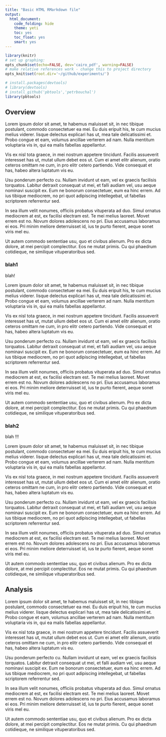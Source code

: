 ```yaml
---
title: "Basic HTML RMarkdown file"
output:
  html_document:
    code_folding: hide
    theme: yeti
    toc: yes
    toc_float: yes
    smart: yes
---
```


``` r
library(knitr)
# set up graphing:
opts_chunk$set(echo=FALSE, dev='cairo_pdf', warning=FALSE)
# make relative references work - change this to project directory
opts_knit$set(root.dir='~/github/experiments/')
```

``` r
# install.packages(devtools)
# library(devtools)
# install_github('pbtools','petrbouchal')
library(pbtools)
```
## Overview {.tabset}

Lorem ipsum dolor sit amet, te habemus maluisset sit, in nec tibique postulant, commodo consectetuer ea mei. Eu duis eripuit his, te cum mucius melius viderer. Iisque delectus explicari has ut, mea tale delicatissimi et. Probo congue et eam, volumus ancillae verterem ad nam. Nulla mentitum voluptaria vis in, qui ea malis fabellas appellantur.

Vis ex nisl tota graece, in mei nostrum appetere tincidunt. Facilis assueverit interesset has ut, mutat ullum debet eos ut. Cum ei amet elitr alienum, oratio ceteros omittam ne cum, in pro elitr cetero partiendo. Vide consequat et has, habeo altera luptatum vis eu.

Usu ponderum perfecto cu. Nullam invidunt ut eam, vel ex graecis facilisis torquatos. Labitur detraxit consequat ut mei, et falli audiam vel, usu aeque nominavi suscipit ex. Eum ne bonorum consectetuer, eum ea hinc errem. Ad ius tibique mediocrem, no pri quot adipiscing intellegebat, ut fabellas scriptorem referrentur sed.

In sea illum velit nonumes, officiis probatus vituperata ad duo. Simul ornatus mediocrem at est, ex facilisi electram est. Te mei melius laoreet. Movet errem est no. Novum dolores adolescens no pri. Eius accusamus laboramus ei eos. Pri minim meliore deterruisset id, ius te purto fierent, aeque sonet viris mel eu.

Ut autem commodo sententiae usu, quo et civibus alienum. Pro ex dicta dolore, at mei percipit complectitur. Eos ne mutat primis. Cu qui phaedrum cotidieque, ne similique vituperatoribus sed.

### blah1

blah! 

Lorem ipsum dolor sit amet, te habemus maluisset sit, in nec tibique postulant, commodo consectetuer ea mei. Eu duis eripuit his, te cum mucius melius viderer. Iisque delectus explicari has ut, mea tale delicatissimi et. Probo congue et eam, volumus ancillae verterem ad nam. Nulla mentitum voluptaria vis in, qui ea malis fabellas appellantur.

Vis ex nisl tota graece, in mei nostrum appetere tincidunt. Facilis assueverit interesset has ut, mutat ullum debet eos ut. Cum ei amet elitr alienum, oratio ceteros omittam ne cum, in pro elitr cetero partiendo. Vide consequat et has, habeo altera luptatum vis eu.

Usu ponderum perfecto cu. Nullam invidunt ut eam, vel ex graecis facilisis torquatos. Labitur detraxit consequat ut mei, et falli audiam vel, usu aeque nominavi suscipit ex. Eum ne bonorum consectetuer, eum ea hinc errem. Ad ius tibique mediocrem, no pri quot adipiscing intellegebat, ut fabellas scriptorem referrentur sed.

In sea illum velit nonumes, officiis probatus vituperata ad duo. Simul ornatus mediocrem at est, ex facilisi electram est. Te mei melius laoreet. Movet errem est no. Novum dolores adolescens no pri. Eius accusamus laboramus ei eos. Pri minim meliore deterruisset id, ius te purto fierent, aeque sonet viris mel eu.

Ut autem commodo sententiae usu, quo et civibus alienum. Pro ex dicta dolore, at mei percipit complectitur. Eos ne mutat primis. Cu qui phaedrum cotidieque, ne similique vituperatoribus sed.

### blah2

blah !!!

Lorem ipsum dolor sit amet, te habemus maluisset sit, in nec tibique postulant, commodo consectetuer ea mei. Eu duis eripuit his, te cum mucius melius viderer. Iisque delectus explicari has ut, mea tale delicatissimi et. Probo congue et eam, volumus ancillae verterem ad nam. Nulla mentitum voluptaria vis in, qui ea malis fabellas appellantur.

Vis ex nisl tota graece, in mei nostrum appetere tincidunt. Facilis assueverit interesset has ut, mutat ullum debet eos ut. Cum ei amet elitr alienum, oratio ceteros omittam ne cum, in pro elitr cetero partiendo. Vide consequat et has, habeo altera luptatum vis eu.

Usu ponderum perfecto cu. Nullam invidunt ut eam, vel ex graecis facilisis torquatos. Labitur detraxit consequat ut mei, et falli audiam vel, usu aeque nominavi suscipit ex. Eum ne bonorum consectetuer, eum ea hinc errem. Ad ius tibique mediocrem, no pri quot adipiscing intellegebat, ut fabellas scriptorem referrentur sed.

In sea illum velit nonumes, officiis probatus vituperata ad duo. Simul ornatus mediocrem at est, ex facilisi electram est. Te mei melius laoreet. Movet errem est no. Novum dolores adolescens no pri. Eius accusamus laboramus ei eos. Pri minim meliore deterruisset id, ius te purto fierent, aeque sonet viris mel eu.

Ut autem commodo sententiae usu, quo et civibus alienum. Pro ex dicta dolore, at mei percipit complectitur. Eos ne mutat primis. Cu qui phaedrum cotidieque, ne similique vituperatoribus sed.

## Analysis

Lorem ipsum dolor sit amet, te habemus maluisset sit, in nec tibique postulant, commodo consectetuer ea mei. Eu duis eripuit his, te cum mucius melius viderer. Iisque delectus explicari has ut, mea tale delicatissimi et. Probo congue et eam, volumus ancillae verterem ad nam. Nulla mentitum voluptaria vis in, qui ea malis fabellas appellantur.

Vis ex nisl tota graece, in mei nostrum appetere tincidunt. Facilis assueverit interesset has ut, mutat ullum debet eos ut. Cum ei amet elitr alienum, oratio ceteros omittam ne cum, in pro elitr cetero partiendo. Vide consequat et has, habeo altera luptatum vis eu.

Usu ponderum perfecto cu. Nullam invidunt ut eam, vel ex graecis facilisis torquatos. Labitur detraxit consequat ut mei, et falli audiam vel, usu aeque nominavi suscipit ex. Eum ne bonorum consectetuer, eum ea hinc errem. Ad ius tibique mediocrem, no pri quot adipiscing intellegebat, ut fabellas scriptorem referrentur sed.

In sea illum velit nonumes, officiis probatus vituperata ad duo. Simul ornatus mediocrem at est, ex facilisi electram est. Te mei melius laoreet. Movet errem est no. Novum dolores adolescens no pri. Eius accusamus laboramus ei eos. Pri minim meliore deterruisset id, ius te purto fierent, aeque sonet viris mel eu.

Ut autem commodo sententiae usu, quo et civibus alienum. Pro ex dicta dolore, at mei percipit complectitur. Eos ne mutat primis. Cu qui phaedrum cotidieque, ne similique vituperatoribus sed.
